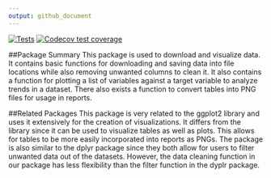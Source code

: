 ```yaml
---
output: github_document
---
```


<!-- badges: start -->
[![Tests](https://github.com/DSCI-310-2025/dataletes/actions/workflows/test.yml/badge.svg)](https://github.com/DSCI-310-2025/dataletes/actions/workflows/test.yml)
[![Codecov test
coverage](https://codecov.io/gh/DSCI-310-2025/dataletes/graph/badge.svg)](https://app.codecov.io/gh/DSCI-310-2025/dataletes)
<!-- badges: end -->

##Package Summary
This package is used to download and visualize data. It contains basic functions for downloading and saving data into file locations while also removing unwanted columns to clean it. It also contains a function for plotting a list of variables against a target variable to analyze trends in a dataset. There also exists a function to convert tables into PNG files for usage in reports.

##Related Packages
This package is very related to the ggplot2 library and uses it extensively for the creation of visualizations. It differs from the library since it can be used to visualize tables as well as plots. This allows for tables to be more easily incorporated into reports as PNGs. The package is also similar to the dplyr package since they both allow for users to filter unwanted data out of the datasets. However, the data cleaning function in our package has less flexibility than the filter function in the dyplr package.
